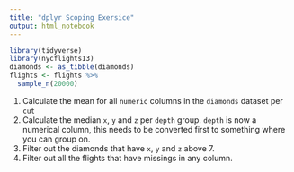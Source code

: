 ```yaml
---
title: "dplyr Scoping Exersice"
output: html_notebook
---
```


```r
library(tidyverse)
library(nycflights13)
diamonds <- as_tibble(diamonds)
flights <- flights %>%
  sample_n(20000)
```

1. Calculate the mean for all `numeric` columns in the `diamonds` dataset per `cut`
2. Calculate the median `x`, `y` and `z` per `depth` group. `depth` is now a numerical column, this needs to be converted first to something where you can group on.
3. Filter out the diamonds that have `x`, `y` and `z` above 7.
4. Filter out all the flights that have missings in any column.
